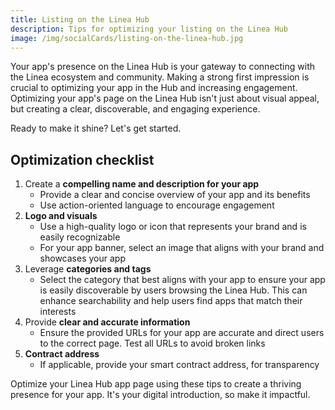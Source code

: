 ```yaml
---
title: Listing on the Linea Hub
description: Tips for optimizing your listing on the Linea Hub
image: /img/socialCards/listing-on-the-linea-hub.jpg
---
```


Your app's presence on the Linea Hub is your gateway to connecting with the Linea ecosystem and 
community.
Making a strong first impression is crucial to optimizing your app in the Hub and 
increasing engagement.
Optimizing your app's page on the Linea Hub isn't just about visual appeal, 
but creating a clear, discoverable, and engaging experience.

Ready to make it shine? Let's get started.

## Optimization checklist

1. Create a **compelling name and description for your app**
   - Provide a clear and concise overview of your app and its benefits
   - Use action-oriented language to encourage engagement
2. **Logo and visuals**
   - Use a high-quality logo or icon that represents your brand and is easily recognizable
   - For your app banner, select an image that aligns with your brand and showcases your app
3. Leverage **categories and tags**
   - Select the category that best aligns with your app to ensure your app is easily discoverable by 
   users browsing the Linea Hub. This can enhance searchability and help users find apps that match 
   their interests
4. Provide **clear and accurate information**
   - Ensure the provided URLs for your app are accurate and direct users to the correct page. Test 
   all URLs to avoid broken links
5. **Contract address**
   - If applicable, provide your smart contract address, for transparency

Optimize your Linea Hub app page using these tips to create a thriving presence for your app. It's 
your digital introduction, so make it impactful.
